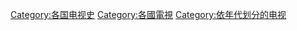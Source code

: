 
[[Category:各国电视史|Category:各国电视史]]
[[Category:各國電視|Category:各國電視]]
[[Category:依年代划分的电视|Category:依年代划分的电视]]